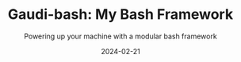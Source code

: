 ---
type: 'Post'
title: 'Gaudi-bash: My Bash Framework'
tags: ['bash', 'dotfiles']
summary: 'Gaudi-bash is a collection of bash scripts that I use to power up my machine. It is a modular framework that allows you to add new scripts and features easily.'
subtitle: 'Powering up your machine with a modular bash framework'
featured: false
date: '2024-02-21'
category: 'engineering'
---
